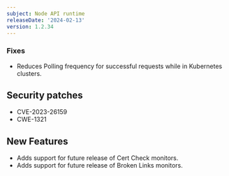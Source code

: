 ```yaml
---
subject: Node API runtime
releaseDate: '2024-02-13'
version: 1.2.34
---
```


### Fixes
* Reduces Polling frequency for successful requests while in Kubernetes clusters.

## Security patches
* CVE-2023-26159
* CWE-1321

## New Features
* Adds support for future release of Cert Check monitors.
* Adds support for future release of Broken Links monitors.
